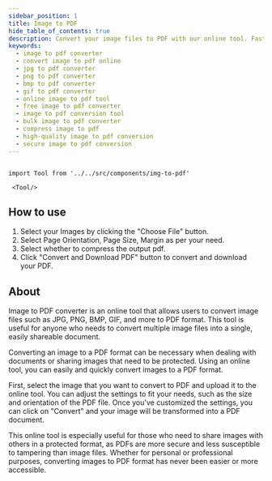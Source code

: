 ```yaml
---
sidebar_position: 1
title: Image to PDF
hide_table_of_contents: true
description: Convert your image files to PDF with our online tool. Fast and easy to use. No registration or installation required. Try it now for free!
keywords:
  - image to pdf converter
  - convert image to pdf online
  - jpg to pdf converter
  - png to pdf converter
  - bmp to pdf converter
  - gif to pdf converter
  - online image to pdf tool
  - free image to pdf converter
  - image to pdf conversion tool
  - bulk image to pdf converter
  - compress image to pdf
  - high-quality image to pdf conversion
  - secure image to pdf conversion
---
```


```mdx-code-block

import Tool from '../../src/components/img-to-pdf'

 <Tool/>

```

<h2 style={{ color: "#17c964" }}>How to use</h2>

1. Select your Images by clicking the "Choose File" button.
2. Select Page Orientation, Page Size, Margin as per your need.
3. Select whether to compress the output pdf.
4. Click "Convert and Download PDF" button to convert and download your PDF.

<h2 style={{ color: "#ff4ecd" }}>About</h2>

Image to PDF converter is an online tool that allows users to convert image files such as JPG, PNG, BMP, GIF, and more to PDF format. This tool is useful for anyone who needs to convert multiple image files into a single, easily shareable document.

Converting an image to a PDF format can be necessary when dealing with documents or sharing images that need to be protected. Using an online tool, you can easily and quickly convert images to a PDF format.

First, select the image that you want to convert to PDF and upload it to the online tool. You can adjust the settings to fit your needs, such as the size and orientation of the PDF file. Once you've customized the settings, you can click on "Convert" and your image will be transformed into a PDF document.

This online tool is especially useful for those who need to share images with others in a protected format, as PDFs are more secure and less susceptible to tampering than image files. Whether for personal or professional purposes, converting images to PDF format has never been easier or more accessible.
